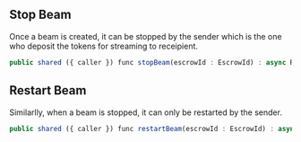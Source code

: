 ## Stop Beam

Once a beam is created, it can be stopped by the sender which is the one who deposit the tokens for streaming to receipient.

```js
public shared ({ caller }) func stopBeam(escrowId : EscrowId) : async Result<BeamStatus, ErrorCode>
```

## Restart Beam

Similarlly, when a beam is stopped, it can only be restarted by the sender.

```js
public shared ({ caller }) func restartBeam(escrowId : EscrowId) : async Result<BeamStatus, ErrorCode>
```

